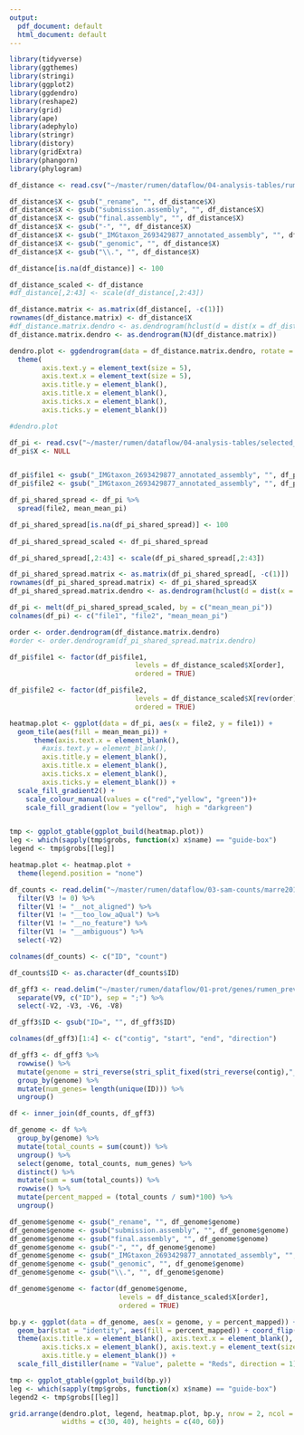 ```yaml
---
output:
  pdf_document: default
  html_document: default
---
```


```r
library(tidyverse)
library(ggthemes)
library(stringi)
library(ggplot2)
library(ggdendro)
library(reshape2)
library(grid)
library(ape)
library(adephylo)
library(stringr)
library(distory)
library(gridExtra)
library(phangorn)
library(phylogram)
```

```r
df_distance <- read.csv("~/master/rumen/dataflow/04-analysis-tables/rumen_prevotella_checkMtree_distance.csv") 

df_distance$X <- gsub("_rename", "", df_distance$X)
df_distance$X <- gsub("submission.assembly", "", df_distance$X)
df_distance$X <- gsub("final.assembly", "", df_distance$X)
df_distance$X <- gsub("-", "", df_distance$X)
df_distance$X <- gsub("_IMGtaxon_2693429877_annotated_assembly", "", df_distance$X)
df_distance$X <- gsub("_genomic", "", df_distance$X)
df_distance$X <- gsub("\\.", "", df_distance$X)

df_distance[is.na(df_distance)] <- 100

df_distance_scaled <- df_distance
#df_distance[,2:43] <- scale(df_distance[,2:43])

df_distance.matrix <- as.matrix(df_distance[, -c(1)])
rownames(df_distance.matrix) <- df_distance$X
#df_distance.matrix.dendro <- as.dendrogram(hclust(d = dist(x = df_distance.matrix)))
df_distance.matrix.dendro <- as.dendrogram(NJ(df_distance.matrix))

dendro.plot <- ggdendrogram(data = df_distance.matrix.dendro, rotate = TRUE) +
  theme(
        axis.text.y = element_text(size = 5),
        axis.text.x = element_text(size = 5),
        axis.title.y = element_blank(),
        axis.title.x = element_blank(),
        axis.ticks.x = element_blank(),
        axis.ticks.y = element_blank())

#dendro.plot
```

```r
df_pi <- read.csv("~/master/rumen/dataflow/04-analysis-tables/selected_genomes_sharedPI.csv")
df_pi$X <- NULL


df_pi$file1 <- gsub("_IMGtaxon_2693429877_annotated_assembly", "", df_pi$file1)
df_pi$file2 <- gsub("_IMGtaxon_2693429877_annotated_assembly", "", df_pi$file2)
```

```r
df_pi_shared_spread <- df_pi %>%
  spread(file2, mean_mean_pi)

df_pi_shared_spread[is.na(df_pi_shared_spread)] <- 100
 
df_pi_shared_spread_scaled <- df_pi_shared_spread

df_pi_shared_spread[,2:43] <- scale(df_pi_shared_spread[,2:43])

df_pi_shared_spread.matrix <- as.matrix(df_pi_shared_spread[, -c(1)])
rownames(df_pi_shared_spread.matrix) <- df_pi_shared_spread$X
df_pi_shared_spread.matrix.dendro <- as.dendrogram(hclust(d = dist(x = df_pi_shared_spread.matrix)))
```

```r
df_pi <- melt(df_pi_shared_spread_scaled, by = c("mean_mean_pi"))
colnames(df_pi) <- c("file1", "file2", "mean_mean_pi")

order <- order.dendrogram(df_distance.matrix.dendro)
#order <- order.dendrogram(df_pi_shared_spread.matrix.dendro)

df_pi$file1 <- factor(df_pi$file1,
                               levels = df_distance_scaled$X[order],
                               ordered = TRUE)

df_pi$file2 <- factor(df_pi$file2,
                               levels = df_distance_scaled$X[rev(order)],
                               ordered = TRUE)

heatmap.plot <- ggplot(data = df_pi, aes(x = file2, y = file1)) +
  geom_tile(aes(fill = mean_mean_pi)) +
      theme(axis.text.x = element_blank(),  
        #axis.text.y = element_blank(),
        axis.title.y = element_blank(),
        axis.title.x = element_blank(),
        axis.ticks.x = element_blank(),
        axis.ticks.y = element_blank()) +
  scale_fill_gradient2() +
    scale_colour_manual(values = c("red","yellow", "green"))+
    scale_fill_gradient(low = "yellow",  high = "darkgreen")


tmp <- ggplot_gtable(ggplot_build(heatmap.plot))
leg <- which(sapply(tmp$grobs, function(x) x$name) == "guide-box")
legend <- tmp$grobs[[leg]]

heatmap.plot <- heatmap.plot +
  theme(legend.position = "none") 
```

```r
df_counts <- read.delim("~/master/rumen/dataflow/03-sam-counts/marre2017_rumen_prevotella.txt", header=FALSE) %>%
  filter(V3 != 0) %>%
  filter(V1 != "__not_aligned") %>%
  filter(V1 != "__too_low_aQual") %>%
  filter(V1 != "__no_feature") %>%
  filter(V1 != "__ambiguous") %>%
  select(-V2)

colnames(df_counts) <- c("ID", "count")

df_counts$ID <- as.character(df_counts$ID)

df_gff3 <- read.delim("~/master/rumen/dataflow/01-prot/genes/rumen_prevotella.gff3", header=FALSE, comment.char="#") %>%
  separate(V9, c("ID"), sep = ";") %>%
  select(-V2, -V3, -V6, -V8)

df_gff3$ID <- gsub("ID=", "", df_gff3$ID)

colnames(df_gff3)[1:4] <- c("contig", "start", "end", "direction")

df_gff3 <- df_gff3 %>%
  rowwise() %>%
  mutate(genome = stri_reverse(stri_split_fixed(stri_reverse(contig),"_",n = 2)[[1]][2])) %>%
  group_by(genome) %>%
  mutate(num_genes= length(unique(ID))) %>%
  ungroup() 

df <- inner_join(df_counts, df_gff3) 

df_genome <- df %>%
  group_by(genome) %>%
  mutate(total_counts = sum(count)) %>%
  ungroup() %>%
  select(genome, total_counts, num_genes) %>%
  distinct() %>%
  mutate(sum = sum(total_counts)) %>%
  rowwise() %>%
  mutate(percent_mapped = (total_counts / sum)*100) %>%
  ungroup()

df_genome$genome <- gsub("_rename", "", df_genome$genome)
df_genome$genome <- gsub("submission.assembly", "", df_genome$genome)
df_genome$genome <- gsub("final.assembly", "", df_genome$genome)
df_genome$genome <- gsub("-", "", df_genome$genome)
df_genome$genome <- gsub("_IMGtaxon_2693429877_annotated_assembly", "", df_genome$genome)
df_genome$genome <- gsub("_genomic", "", df_genome$genome)
df_genome$genome <- gsub("\\.", "", df_genome$genome)

df_genome$genome <- factor(df_genome$genome,
                           levels = df_distance_scaled$X[order], 
                           ordered = TRUE)

bp.y <- ggplot(data = df_genome, aes(x = genome, y = percent_mapped)) + 
  geom_bar(stat = "identity", aes(fill = percent_mapped)) + coord_flip() + theme_gray() +
  theme(axis.title.x = element_blank(), axis.text.x = element_blank(),
        axis.ticks.x = element_blank(), axis.text.y = element_text(size = 10), 
        axis.title.y = element_blank()) +
  scale_fill_distiller(name = "Value", palette = "Reds", direction = 1) 

tmp <- ggplot_gtable(ggplot_build(bp.y))
leg <- which(sapply(tmp$grobs, function(x) x$name) == "guide-box")
legend2 <- tmp$grobs[[leg]]
```



```r

grid.arrange(dendro.plot, legend, heatmap.plot, bp.y, nrow = 2, ncol = 2, 
             widths = c(30, 40), heights = c(40, 60))

```